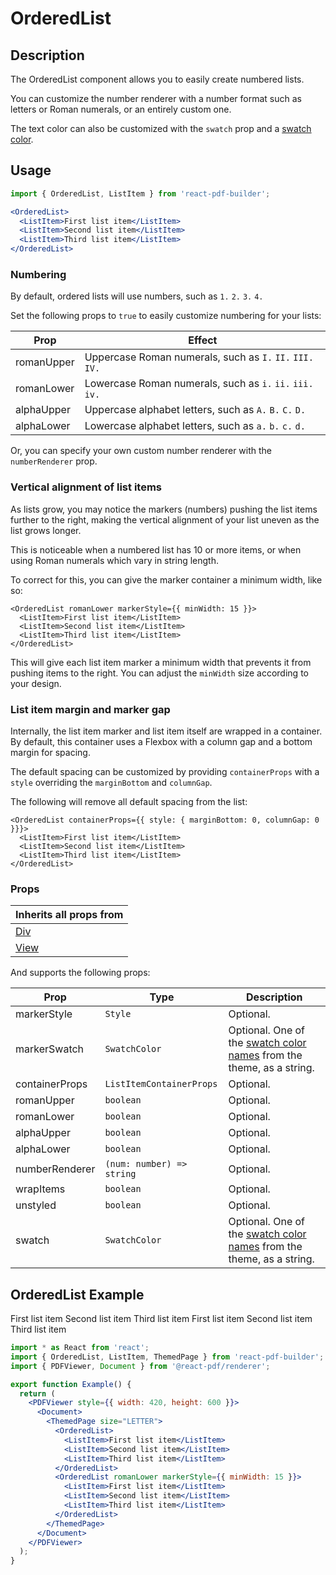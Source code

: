 

<Meta title="Documentation/Components/Lists/OrderedList" />

<h1>OrderedList</h1>

## Description

The OrderedList component allows you to easily create numbered lists.

You can customize the number renderer with a number format such as letters or Roman numerals, or an entirely custom one.

The text color can also be customized with the `swatch` prop and a [swatch color](http://localhost:6006/?path=/docs/documentation-themes--docs#swatch-colors).

## Usage

```jsx
import { OrderedList, ListItem } from 'react-pdf-builder';
```

```jsx
<OrderedList>
  <ListItem>First list item</ListItem>
  <ListItem>Second list item</ListItem>
  <ListItem>Third list item</ListItem>
</OrderedList>
```

### Numbering

By default, ordered lists will use numbers, such as `1.` `2.` `3.` `4.`

Set the following props to `true` to easily customize numbering for your lists:

| Prop       | Effect                                                    |
| ---------- | --------------------------------------------------------- |
| romanUpper | Uppercase Roman numerals, such as `I.` `II.` `III.` `IV.` |
| romanLower | Lowercase Roman numerals, such as `i.` `ii.` `iii.` `iv.` |
| alphaUpper | Uppercase alphabet letters, such as `A.` `B.` `C.` `D.`   |
| alphaLower | Lowercase alphabet letters, such as `a.` `b.` `c.` `d.`   |

Or, you can specify your own custom number renderer with the `numberRenderer` prop.

### Vertical alignment of list items

As lists grow, you may notice the markers (numbers) pushing the list items further to the right, making the vertical alignment of your list uneven as the list grows longer.

This is noticeable when a numbered list has 10 or more items, or when using Roman numerals which vary in string length.

To correct for this, you can give the marker container a minimum width, like so:

```tsx
<OrderedList romanLower markerStyle={{ minWidth: 15 }}>
  <ListItem>First list item</ListItem>
  <ListItem>Second list item</ListItem>
  <ListItem>Third list item</ListItem>
</OrderedList>
```

This will give each list item marker a minimum width that prevents it from pushing items to the right. You can adjust the `minWidth` size according to your design.

### List item margin and marker gap

Internally, the list item marker and list item itself are wrapped in a container. By default, this container uses a Flexbox with a column gap and a bottom margin for spacing.

The default spacing can be customized by providing `containerProps` with a `style` overriding the `marginBottom` and `columnGap`.

The following will remove all default spacing from the list:

```tsx
<OrderedList containerProps={{ style: { marginBottom: 0, columnGap: 0 }}}>
  <ListItem>First list item</ListItem>
  <ListItem>Second list item</ListItem>
  <ListItem>Third list item</ListItem>
</OrderedList>
```

### Props

| Inherits all props from                                                                                      |
| ------------------------------------------------------------------------------------------------------------ |
| [Div](https://justinmahar.github.io/react-pdf-builder/?path=/docs/documentation-components-basics-div--docs) |
| [View](https://react-pdf.org/components#view)                                                                |

And supports the following props:

| Prop           | Type                      | Description                                                                                                                                                                  |
| -------------- | ------------------------- | ---------------------------------------------------------------------------------------------------------------------------------------------------------------------------- |
| markerStyle    | `Style`                   | Optional.                                                                                                                                                                    |
| markerSwatch   | `SwatchColor`             | Optional. One of the [swatch color names](https://justinmahar.github.io/react-pdf-builder/?path=/docs/documentation-themes--docs#swatch-colors) from the theme, as a string. |
| containerProps | `ListItemContainerProps`  | Optional.                                                                                                                                                                    |
| romanUpper     | `boolean`                 | Optional.                                                                                                                                                                    |
| romanLower     | `boolean`                 | Optional.                                                                                                                                                                    |
| alphaUpper     | `boolean`                 | Optional.                                                                                                                                                                    |
| alphaLower     | `boolean`                 | Optional.                                                                                                                                                                    |
| numberRenderer | `(num: number) => string` | Optional.                                                                                                                                                                    |
| wrapItems      | `boolean`                 | Optional.                                                                                                                                                                    |
| unstyled       | `boolean`                 | Optional.                                                                                                                                                                    |
| swatch         | `SwatchColor`             | Optional. One of the [swatch color names](https://justinmahar.github.io/react-pdf-builder/?path=/docs/documentation-themes--docs#swatch-colors) from the theme, as a string. |

## OrderedList Example

<DocsPDF>
  <OrderedList>
    <ListItem>First list item</ListItem>
    <ListItem>Second list item</ListItem>
    <ListItem>Third list item</ListItem>
  </OrderedList>
  <OrderedList romanLower markerStyle={{ minWidth: 15 }}>
    <ListItem>First list item</ListItem>
    <ListItem>Second list item</ListItem>
    <ListItem>Third list item</ListItem>
  </OrderedList>
</DocsPDF>

```jsx
import * as React from 'react';
import { OrderedList, ListItem, ThemedPage } from 'react-pdf-builder';
import { PDFViewer, Document } from '@react-pdf/renderer';

export function Example() {
  return (
    <PDFViewer style={{ width: 420, height: 600 }}>
      <Document>
        <ThemedPage size="LETTER">
          <OrderedList>
            <ListItem>First list item</ListItem>
            <ListItem>Second list item</ListItem>
            <ListItem>Third list item</ListItem>
          </OrderedList>
          <OrderedList romanLower markerStyle={{ minWidth: 15 }}>
            <ListItem>First list item</ListItem>
            <ListItem>Second list item</ListItem>
            <ListItem>Third list item</ListItem>
          </OrderedList>
        </ThemedPage>
      </Document>
    </PDFViewer>
  );
}
```

